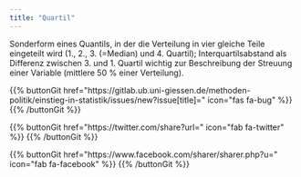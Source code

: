 ```yaml
---
title: "Quartil"
---
```


Sonderform eines Quantils, in der die Verteilung in vier gleiche Teile eingeteilt wird (1., 2., 3. (=Median) und 4. Quartil); Interquartilsabstand als Differenz zwischen 3. und 1. Quartil wichtig zur Beschreibung der Streuung einer Variable (mittlere 50 % einer Verteilung).

{{% buttonGit href=\"https\:\/\/gitlab.ub.uni-giessen.de\/methoden-politik\/einstieg-in-statistik\/issues\/new?issue[title]=\" icon=\"fas fa-bug\" %}} {{% /buttonGit %}} 

{{% buttonGit href=\"https\:\/\/twitter.com\/share?url=\" icon=\"fab fa-twitter\" %}} {{% /buttonGit %}}

{{% buttonGit href=\"https\:\/\/www.facebook.com\/sharer\/sharer.php?u=\" icon=\"fab fa-facebook\" %}} {{% /buttonGit %}}
